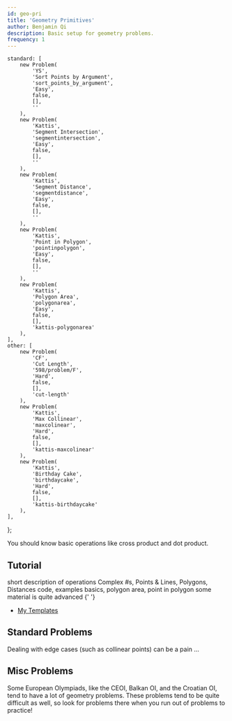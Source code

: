 ```yaml
---
id: geo-pri
title: 'Geometry Primitives'
author: Benjamin Qi
description: Basic setup for geometry problems.
frequency: 1
---
```


	standard: [
		new Problem(
			'YS',
			'Sort Points by Argument',
			'sort_points_by_argument',
			'Easy',
			false,
			[],
			''
		),
		new Problem(
			'Kattis',
			'Segment Intersection',
			'segmentintersection',
			'Easy',
			false,
			[],
			''
		),
		new Problem(
			'Kattis',
			'Segment Distance',
			'segmentdistance',
			'Easy',
			false,
			[],
			''
		),
		new Problem(
			'Kattis',
			'Point in Polygon',
			'pointinpolygon',
			'Easy',
			false,
			[],
			''
		),
		new Problem(
			'Kattis',
			'Polygon Area',
			'polygonarea',
			'Easy',
			false,
			[],
			'kattis-polygonarea'
		),
	],
	other: [
		new Problem(
			'CF',
			'Cut Length',
			'598/problem/F',
			'Hard',
			false,
			[],
			'cut-length'
		),
		new Problem(
			'Kattis',
			'Max Collinear',
			'maxcolinear',
			'Hard',
			false,
			[],
			'kattis-maxcolinear'
		),
		new Problem(
			'Kattis',
			'Birthday Cake',
			'birthdaycake',
			'Hard',
			false,
			[],
			'kattis-birthdaycake'
		),
	],
};

<!-- new Problem(
	'CF',
	'Arpa & Geo',
	'problemset/problem/851/B',
	'Easy',
	false,
	[],
	''
),
new Problem(
	'CF',
	'Tell Your World',
	'problemset/problem/849/B',
	'Easy',
	false,
	[],
	''
),
new Problem(
	'CF',
	'Gleb & Pizza',
	'problemset/problem/842/B',
	'Easy',
	false,
	[],
	''
), -->

You should know basic operations like cross product and dot product.

## Tutorial

<Resources>
	<Resource source="CF" title="C++ - std::complex" url="22175" starred>
		short description of operations
	</Resource>
	<Resource source="CPH" title="29 - Geometry" starred>
		Complex #s, Points & Lines, Polygons, Distances
	</Resource>
	<Resource source="CF" title="Point Struct" url="48122" starred>
		code, examples
	</Resource>
	<Resource
		source="cp-algo"
		title="Geometry - Elementary Operations"
		url="https://cp-algorithms.com/"
		starred
	></Resource>
	<Resource source="CPC" title="12 - geometry" url="12_geometry" starred>
		basics, polygon area, point in polygon
	</Resource>
	<Resource
		source="CF"
		title="vlecomte - Geometry Handbook"
		url="59129"
		starred
	>
		some material is quite advanced
	</Resource>
	<Resource source="CP2" title="7.2, 7.3 - Basic Geo, Polygons">
		{' '}
	</Resource>
</Resources>

<!-- 	<Resource
		source="TC"
		title="Basic Geometry Concepts Pts 1,2"
		url="geometry-concepts-basic-concepts"
	>
		broken code format
	</Resource> -->

- [My Templates](<https://github.com/bqi343/USACO/tree/master/Implementations/content/geometry%20(13)/Primitives>)

## Standard Problems

<Warning>

Dealing with edge cases (such as collinear points) can be a pain ...

</Warning>

<Resources>
	<Resource
		source="IUSACO"
		title="14.2 - Checking If Two Segments Intersect"
	></Resource>
</Resources>

<Problems problems={problems.standard} />

## Misc Problems

Some European Olympiads, like the CEOI, Balkan OI, and the Croatian OI, tend to
have a lot of geometry problems. These problems tend to be quite difficult as
well, so look for problems there when you run out of problems to practice!

<Problems problems={problems.other} />

<!-- - [TopCoder Watchtower](https://community.topcoder.com/stat?c=problem_statement&pm=2014&rd=4685) -->
